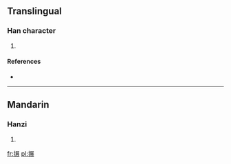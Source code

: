 ==Translingual==

===Han character===
{{Han char|rn=64|rad=手|as=10|sn=13|four=5703<sub>2</sub>|canj=手尸廿女 (QSTV)}}

# {{defn|Han|sort=手10}}

====References====
* {{Han ref|kx=0446.050|dkj=12458|dj=0796.260|hdz=31938.050|uh=640C|ud=25612|bh=DDAA|bd=56746}}

----

==Mandarin==

===Hanzi===
{{cmn-hanzi|pin=[[chōu]] ([[chou1]]), [[zhǎn]] ([[zhan3]])|wg=ch'ou<sup>1</sup>, chan<sup>3</sup>}}

# {{defn|lang=cmn|sort=手10}}

[[fr:搌]]
[[pl:搌]]